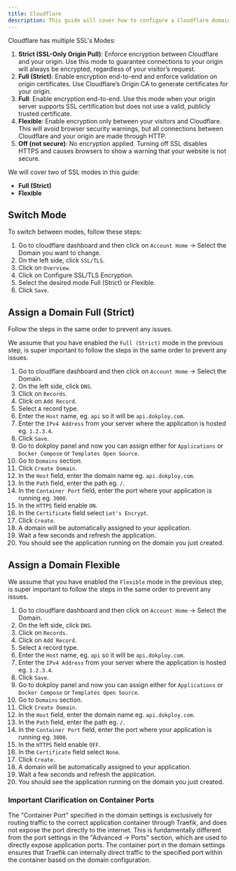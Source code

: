 ```yaml
---
title: Cloudflare
description: This guide will cover how to configure a Cloudflare domain for your applications in dokploy or panel.
---
```



Cloudflare has multiple SSL's Modes:

1. **Strict (SSL-Only Origin Pull)**: Enforce encryption between Cloudflare and your origin. Use this mode to guarantee connections to your origin will always be encrypted, regardless of your visitor’s request.
2. **Full (Strict)**: Enable encryption end-to-end and enforce validation on origin certificates. Use Cloudflare’s Origin CA to generate certificates for your origin.
3. **Full**: Enable encryption end-to-end. Use this mode when your origin server supports SSL certification but does not use a valid, publicly trusted certificate.
4. **Flexible**: Enable encryption only between your visitors and Cloudflare. This will avoid browser security warnings, but all connections between Cloudflare and your origin are made through HTTP.
5. **Off (not secure)**: No encryption applied. Turning off SSL disables HTTPS and causes browsers to show a warning that your website is not secure.

We will cover two of SSL modes in this guide:

- **Full (Strict)**
- **Flexible**

## Switch Mode

To switch between modes, follow these steps:

1. Go to cloudflare dashboard and then click on `Account Home` -> Select the Domain you want to change.
2. On the left side, click `SSL/TLS`.
3. Click on `Overview`.
4. Click on Configure SSL/TLS Encryption.
5. Select the desired mode Full (Strict) or Flexible.
6. Click `Save`.




## Assign a Domain Full (Strict)


<Callout type="warn">
Follow the steps in the same order to prevent any issues.
</Callout>

We assume that you have enabled the `Full (Strict)` mode in the previous step, is super important to follow the steps in the same order to prevent any issues.

1. Go to cloudflare dashboard and then click on `Account Home` -> Select the Domain.
2. On the left side, click `DNS`.
3. Click on `Records`.
4. Click on `Add Record`.
5. Select `A` record type.
6. Enter the `Host` name, eg. `api` so it will be `api.dokploy.com`.
7. Enter the `IPv4 Address` from your server where the application is hosted eg. `1.2.3.4`.
8. Click `Save`.
9. Go to dokploy panel and now you can assign either for `Applications` or `Docker Compose` or `Templates Open Source`.
10. Go to `Domains` section.
11. Click `Create Domain`.
12. In the `Host` field, enter the domain name eg. `api.dokploy.com`.
13. In the `Path` field, enter the path eg. `/`.
14. In the `Container Port` field, enter the port where your application is running eg. `3000`.
15. In the `HTTPS` field enable `ON`.
16. In the `Certificate` field select `Let's Encrypt`.
17. Click `Create`.
18. A domain will be automatically assigned to your application.
19. Wait a few seconds and refresh the application.
20. You should see the application running on the domain you just created.



## Assign a Domain Flexible

We assume that you have enabled the `Flexible` mode in the previous step, is super important to follow the steps in the same order to prevent any issues.

1. Go to cloudflare dashboard and then click on `Account Home` -> Select the Domain.
2. On the left side, click `DNS`.
3. Click on `Records`.
4. Click on `Add Record`.
5. Select `A` record type.
6. Enter the `Host` name, eg. `api` so it will be `api.dokploy.com`.
7. Enter the `IPv4 Address` from your server where the application is hosted eg. `1.2.3.4`.
8. Click `Save`.
9. Go to dokploy panel and now you can assign either for `Applications` or `Docker Compose` or `Templates Open Source`.
10. Go to `Domains` section.
11. Click `Create Domain`.
12. In the `Host` field, enter the domain name eg. `api.dokploy.com`.
13. In the `Path` field, enter the path eg. `/`.
14. In the `Container Port` field, enter the port where your application is running eg. `3000`.
15. In the `HTTPS` field enable `OFF`.
16. In the `Certificate` field select `None`.
17. Click `Create`.
18. A domain will be automatically assigned to your application.
19. Wait a few seconds and refresh the application.
20. You should see the application running on the domain you just created.


### Important Clarification on Container Ports

The "Container Port" specified in the domain settings is exclusively for routing traffic to the correct application container through Traefik, and does not expose the port directly to the internet. This is fundamentally different from the port settings in the "Advanced -> Ports" section, which are used to directly expose application ports. The container port in the domain settings ensures that Traefik can internally direct traffic to the specified port within the container based on the domain configuration.

